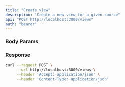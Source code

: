 ```yaml
---
title: "Create view"
description: "Create a new view for a given source"
api: "POST http://localhost:3000/views"
auth: "bearer"
---
```


### Body Params

<ParamField body="sourceId" type="number" required></ParamField>

<ParamField body="tableName" type="string" required></ParamField>

<ParamField body="columns" type="array of objects"></ParamField>

### Response

<ResponseField name="content" type="array of objects">
<Expandable title="object properties">

<ResponseField name="id" type="number"></ResponseField>

<ResponseField name="sourceId" type="number"></ResponseField>

<ResponseField name="tableName" type="string"></ResponseField>

<ResponseField name="columns" type="array of objects">
<Expandable title="columns properties">

<ResponseField name="id" type="number"></ResponseField>

<ResponseField name="name" type="string"></ResponseField>

<ResponseField name="dataType" type="string"></ResponseField>
</Expandable>
</ResponseField>
</Expandable>
</ResponseField>

<RequestExample>

```bash Example Request
curl --request POST \
     --url http://localhost:3000/views \
     --header 'Accept: application/json' \
     --header 'Content-Type: application/json'
```

</RequestExample>
